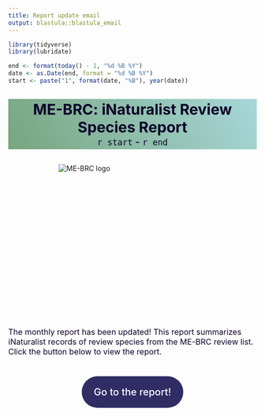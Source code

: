 ```yaml
---
title: Report update email
output: blastula::blastula_email
---
```


<link rel="stylesheet" href="email_style.css"/>

```r
library(tidyverse)
library(lubridate)

end <- format(today() - 1, "%d %B %Y")
date <- as.Date(end, format = "%d %B %Y")
start <- paste("1", format(date, "%B"), year(date))
  
```


<!-- Header -->
<div style = "
  text-align: center;
  padding: 3px 0;
  background-image: linear-gradient(240deg, rgba(146, 206, 208, 0.8), rgba(85, 143, 94, 0.8));
  ">

  <div style = "
  color: rgba(13, 4, 42, 1);
  font-size: 30px;
  font-weight: 700;
  ">
  ME-BRC: iNaturalist Review Species Report
  </div>

  <div style = "
  color: rgba(13, 4, 42, 1);
  font-size: 20px;
  font-weight: 500;
  ">
  `r start` - `r end`
  </div>

</div>


<!-- Introduction -->
<div style = "
  position: relative;
  margin: 30px auto;
  height: 300px;
  width: 300px;
  border-radius: 5px;
  ">
  <img src = "img/ME-BRC logo square.jpg" alt = "ME-BRC logo" style = "
  object-fit: cover;
  overflow: hidden;
  ">
</div>

<div style = "
  color: rgba(13, 4, 42, 1);
  font-size: 16px;
  ">
  The monthly report has been updated! This report summarizes iNaturalist records of review species from the ME-BRC review list. Click the button below to view the report.
</div>



<!-- Button -->
<div style = "
  position: relative;
  margin: 60px auto;
  text-align: center;
  ">
  <a href = "https://kylelima21.github.io/ME-BRC/" style = "
  position: relative;
  font-size: 20px;
  font-weight: 500;
  color: white;
  background-color: rgb(48, 44, 100);
  text-decoration: none;
  padding: 20px 25px;
  border-radius: 100vmax;
  ">
  Go to the report!
  </a>
</div>



